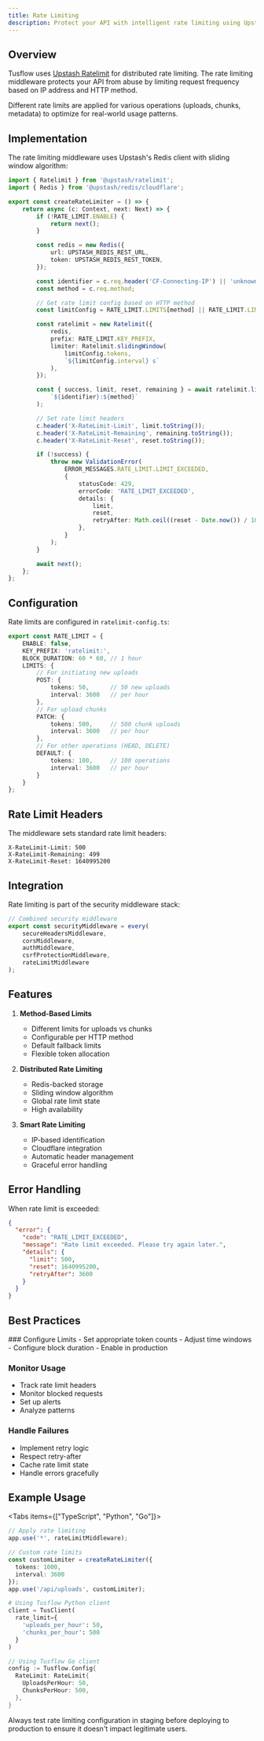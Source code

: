 ```yaml
---
title: Rate Limiting
description: Protect your API with intelligent rate limiting using Upstash Redis
---
```



## Overview

Tusflow uses [Upstash Ratelimit](https://upstash.com/docs/redis/sdks/ratelimit-ts/overview) for distributed rate limiting. The rate limiting middleware protects your API from abuse by limiting request frequency based on IP address and HTTP method.

<Callout type="info">
  Different rate limits are applied for various operations (uploads, chunks, metadata) to optimize for real-world usage patterns.
</Callout>

## Implementation

The rate limiting middleware uses Upstash's Redis client with sliding window algorithm:

```typescript
import { Ratelimit } from '@upstash/ratelimit';
import { Redis } from '@upstash/redis/cloudflare';

export const createRateLimiter = () => {
    return async (c: Context, next: Next) => {
        if (!RATE_LIMIT.ENABLE) {
            return next();
        }

        const redis = new Redis({
            url: UPSTASH_REDIS_REST_URL,
            token: UPSTASH_REDIS_REST_TOKEN,
        });

        const identifier = c.req.header('CF-Connecting-IP') || 'unknown';
        const method = c.req.method;

        // Get rate limit config based on HTTP method
        const limitConfig = RATE_LIMIT.LIMITS[method] || RATE_LIMIT.LIMITS.DEFAULT;

        const ratelimit = new Ratelimit({
            redis,
            prefix: RATE_LIMIT.KEY_PREFIX,
            limiter: Ratelimit.slidingWindow(
                limitConfig.tokens,
                `${limitConfig.interval} s`
            ),
        });

        const { success, limit, reset, remaining } = await ratelimit.limit(
            `${identifier}:${method}`
        );

        // Set rate limit headers
        c.header('X-RateLimit-Limit', limit.toString());
        c.header('X-RateLimit-Remaining', remaining.toString());
        c.header('X-RateLimit-Reset', reset.toString());

        if (!success) {
            throw new ValidationError(
                ERROR_MESSAGES.RATE_LIMIT.LIMIT_EXCEEDED,
                {
                    statusCode: 429,
                    errorCode: 'RATE_LIMIT_EXCEEDED',
                    details: {
                        limit,
                        reset,
                        retryAfter: Math.ceil((reset - Date.now()) / 1000),
                    },
                }
            );
        }

        await next();
    };
};
```

## Configuration

Rate limits are configured in `ratelimit-config.ts`:

```typescript
export const RATE_LIMIT = {
    ENABLE: false,
    KEY_PREFIX: 'ratelimit:',
    BLOCK_DURATION: 60 * 60, // 1 hour
    LIMITS: {
        // For initiating new uploads
        POST: {
            tokens: 50,      // 50 new uploads
            interval: 3600   // per hour
        },
        // For upload chunks
        PATCH: {
            tokens: 500,     // 500 chunk uploads
            interval: 3600   // per hour
        },
        // For other operations (HEAD, DELETE)
        DEFAULT: {
            tokens: 100,     // 100 operations
            interval: 3600   // per hour
        }
    }
};
```

## Rate Limit Headers

The middleware sets standard rate limit headers:

```http
X-RateLimit-Limit: 500
X-RateLimit-Remaining: 499
X-RateLimit-Reset: 1640995200
```

## Integration

Rate limiting is part of the security middleware stack:

```typescript
// Combined security middleware
export const securityMiddleware = every(
    secureHeadersMiddleware,
    corsMiddleware,
    authMiddleware,
    csrfProtectionMiddleware,
    rateLimitMiddleware
);
```

## Features

1. **Method-Based Limits**
   - Different limits for uploads vs chunks
   - Configurable per HTTP method
   - Default fallback limits
   - Flexible token allocation

2. **Distributed Rate Limiting**
   - Redis-backed storage
   - Sliding window algorithm
   - Global rate limit state
   - High availability

3. **Smart Rate Limiting**
   - IP-based identification
   - Cloudflare integration
   - Automatic header management
   - Graceful error handling

## Error Handling

When rate limit is exceeded:

```json
{
  "error": {
    "code": "RATE_LIMIT_EXCEEDED",
    "message": "Rate limit exceeded. Please try again later.",
    "details": {
      "limit": 500,
      "reset": 1640995200,
      "retryAfter": 3600
    }
  }
}
```

## Best Practices

<Steps>
  ### Configure Limits
  - Set appropriate token counts
  - Adjust time windows
  - Configure block duration
  - Enable in production

  ### Monitor Usage
  - Track rate limit headers
  - Monitor blocked requests
  - Set up alerts
  - Analyze patterns

  ### Handle Failures
  - Implement retry logic
  - Respect retry-after
  - Cache rate limit state
  - Handle errors gracefully
</Steps>

## Example Usage

<Tabs items={["TypeScript", "Python", "Go"]}>
  ```typescript tab
  // Apply rate limiting
  app.use('*', rateLimitMiddleware);

  // Custom rate limits
  const customLimiter = createRateLimiter({
    tokens: 1000,
    interval: 3600
  });
  app.use('/api/uploads', customLimiter);
  ```

  ```python tab
  # Using Tusflow Python client
  client = TusClient(
    rate_limit={
      'uploads_per_hour': 50,
      'chunks_per_hour': 500
    }
  )
  ```

  ```go tab
  // Using Tusflow Go client
  config := Tusflow.Config{
    RateLimit: RateLimit{
      UploadsPerHour: 50,
      ChunksPerHour: 500,
    },
  }
  ```
</Tabs>

<Callout type="warning">
  Always test rate limiting configuration in staging before deploying to production to ensure it doesn't impact legitimate users.
</Callout>
